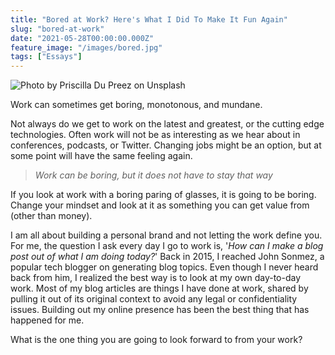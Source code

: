 ```yaml
---
title: "Bored at Work? Here's What I Did To Make It Fun Again"
slug: "bored-at-work"
date: "2021-05-28T00:00:00.000Z"
feature_image: "/images/bored.jpg"
tags: ["Essays"]
---
```


![Photo by Priscilla Du Preez on Unsplash](/images/bored.jpg)

Work can sometimes get boring, monotonous, and mundane.

Not always do we get to work on the latest and greatest, or the cutting edge technologies. Often work will not be as interesting as we hear about in conferences, podcasts, or Twitter. Changing jobs might be an option, but at some point will have the same feeling again.

> _Work can be boring, but it does not have to stay that way_

If you look at work with a boring paring of glasses, it is going to be boring. Change your mindset and look at it as something you can get value from (other than money).

I am all about building a personal brand and not letting the work define you. For me, the question I ask every day I go to work is, '_How can I make a blog post out of what I am doing today?_' Back in 2015, I reached John Sonmez, a popular tech blogger on generating blog topics. Even though I never heard back from him, I realized the best way is to look at my own day-to-day work. Most of my blog articles are things I have done at work, shared by pulling it out of its original context to avoid any legal or confidentiality issues. Building out my online presence has been the best thing that has happened for me.

What is the one thing you are going to look forward to from your work?